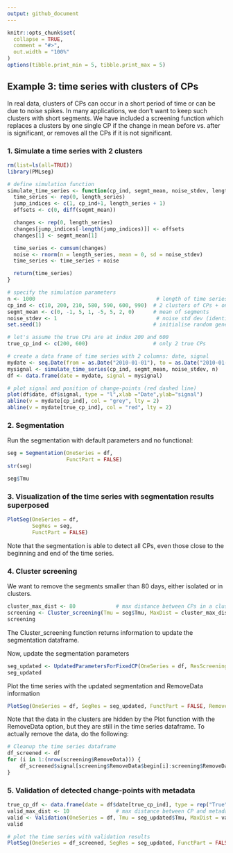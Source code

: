 ```yaml
---
output: github_document
---
```


<!-- Example3.md is generated from Example3.Rmd. Please edit that file -->

```r
knitr::opts_chunk$set(
  collapse = TRUE,
  comment = "#>",
  out.width = "100%"
)
options(tibble.print_min = 5, tibble.print_max = 5)
```

## Example 3: time series with clusters of CPs

In real data, clusters of CPs can occur in a short period of time or can be due to noise spikes.
In many applications, we don't want to keep such clusters with short segments.
We have included a screening function which replaces a clusters by one single CP if the change in mean before vs. after is significant, or removes all the CPs if it is not significant.

### 1. Simulate a time series with 2 clusters

```r
rm(list=ls(all=TRUE))
library(PMLseg)

# define simulation function
simulate_time_series <- function(cp_ind, segmt_mean, noise_stdev, length_series) {
  time_series <- rep(0, length_series)
  jump_indices <- c(1, cp_ind+1, length_series + 1)
  offsets <- c(0, diff(segmt_mean))

  changes <- rep(0, length_series)
  changes[jump_indices[-length(jump_indices)]] <- offsets
  changes[1] <- segmt_mean[1]

  time_series <- cumsum(changes)
  noise <- rnorm(n = length_series, mean = 0, sd = noise_stdev)
  time_series <- time_series + noise

  return(time_series)
}

# specify the simulation parameters
n <- 1000                                       # length of time series
cp_ind <- c(10, 200, 210, 580, 590, 600, 990)  # 2 clusters of CPs + one short segment at the begining and one at the end => 7 CPs
segmt_mean <- c(0, -1, 5, 1, -5, 5, 2, 0)      # mean of segments
noise_stdev <- 1                                # noise std dev (identical for all months)
set.seed(1)                                    # initialise random generator

# let's assume the true CPs are at index 200 and 600
true_cp_ind <- c(200, 600)                     # only 2 true CPs 

# create a data frame of time series with 2 columns: date, signal
mydate <- seq.Date(from = as.Date("2010-01-01"), to = as.Date("2010-01-01")+(n-1), by = "day")
mysignal <- simulate_time_series(cp_ind, segmt_mean, noise_stdev, n)
df <- data.frame(date = mydate, signal = mysignal)

# plot signal and position of change-points (red dashed line)
plot(df$date, df$signal, type = "l",xlab ="Date",ylab="signal")
abline(v = mydate[cp_ind], col = "grey", lty = 2)
abline(v = mydate[true_cp_ind], col = "red", lty = 2)
```

### 2. Segmentation

Run the segmentation with default parameters and no functional:

```r
seg = Segmentation(OneSeries = df, 
                   FunctPart = FALSE)
str(seg)

seg$Tmu
```

### 3. Visualization of the time series with segmentation results superposed

```r
PlotSeg(OneSeries = df, 
        SegRes = seg, 
        FunctPart = FALSE)
```

Note that the segmentation is able to detect all CPs, even those close to the beginning and end of the time series.

### 4. Cluster screening 

We want to remove the segments smaller than 80 days, either isolated or in clusters.

```r
cluster_max_dist <- 80             # max distance between CPs in a cluster
screening <- Cluster_screening(Tmu = seg$Tmu, MaxDist = cluster_max_dist)
screening
```
The Cluster_screening function returns information to update the segmentation dataframe.

Now, update the segmentation parameters

```r
seg_updated <- UpdatedParametersForFixedCP(OneSeries = df, ResScreening = screening, FunctPart=FALSE)
seg_updated
```

Plot the time series with the updated segmentation and RemoveData information

```r
PlotSeg(OneSeries = df, SegRes = seg_updated, FunctPart = FALSE, RemoveData = screening$RemoveData)
```

Note that the data in the clusters are hidden by the Plot function with the RemoveData option, but they are still in the time series dataframe. 
To actually remove the data, do the following:

```r
# Cleanup the time series dataframe
df_screened <- df
for (i in 1:(nrow(screening$RemoveData))) {
    df_screened$signal[screening$RemoveData$begin[i]:screening$RemoveData$end[i]] = NA
}
```

### 5. Validation of detected change-points with metadata
```r
true_cp_df <- data.frame(date = df$date[true_cp_ind], type = rep("True", (length(true_cp_ind))))
valid_max_dist <- 10               # max distance between CP and metadata for the validation
valid <- Validation(OneSeries = df, Tmu = seg_updated$Tmu, MaxDist = valid_max_dist, Metadata = true_cp_df)
valid

# plot the time series with validation results
PlotSeg(OneSeries = df_screened, SegRes = seg_updated, FunctPart = FALSE, Metadata = true_cp_df, Validated_CP_Meta = valid)
```

